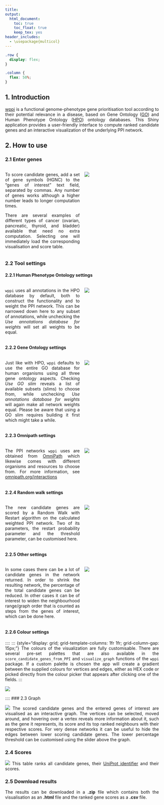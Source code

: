 ```yaml
---
title:
output:
  html_document:
    toc: true
    toc_float: true
    keep_tex: yes
header_includes:
  - \usepackage{multicol}
---
```


<style>
body {
text-align: justify
}
</style>

```css
.row {
  display: flex;
}

.column {
  flex: 50%;
}
```

## 1. Introduction
[wppi](https://github.com/AnaGalhoz37/wppi) is a functional genome-phenotype gene prioritisation tool according to their potential relevance in a disease, based on Gene Ontology ([GO](http://geneontology.org)) and Human Phenotype Ontology ([HPO](https://hpo.jax.org/app/)) ontology databases. This Shiny application provides a user-friendly interface to compute ranked candidate genes and an interactive visualization of the underlying PPI network.

## 2. How to use

### 2.1 Enter genes
:::: {style="display: grid; grid-template-columns: 1fr 1fr; grid-column-gap: 15px;"}

::: {}
To score candidate genes, add a set of gene symbols (HGNC) to the "genes of interest" text field, separated by commas. Any number of genes works although a higher number leads to longer computation times.

There are several examples of different types of cancer (ovarian, pancreatic, thyroid, and bladder) available that need no extra computation. Selecting one will immediately load the corresponding visualisation and score table.
:::

::: {}
![](inst/www/genes_of_interest.png)
:::
::::

### 2.2 Tool settings

#### 2.2.1 Human Phenotype Ontology settings

:::: {style="display: grid; grid-template-columns: 1fr 1fr; grid-column-gap: 15px;"}
::: {}
`wppi` uses all annotations in the HPO database by default, both to construct the functionality and to weight the PPI network. This can be narrowed down here to any subset of annotations, while unchecking the *Use annotations database for weights* will set all weights to be equal.
:::

::: {}
![](inst/www/hpo_settings.png)
:::
::::

#### 2.2.2 Gene Ontology settings

:::: {style="display: grid; grid-template-columns: 1fr 1fr; grid-column-gap: 15px;"}
::: {}
Just like with HPO, `wppi` defaults to use the entire GO database for human organisms using all three gene ontology aspects. Checking *Use GO slim* reveals a list of available subsets (slims) to choose from, while unchecking *Use annotations database for weights* will again make all network weights equal.
Please be aware that using a GO slim requires building it first which might take a while.
:::

::: {}
![](inst/www/go_settings.png)
:::
::::

#### 2.2.3 Omnipath settings

:::: {style="display: grid; grid-template-columns: 1fr 1fr; grid-column-gap: 15px;"}
::: {}
The PPI networks `wppi` uses are obtained from [OmniPath](https://omnipathdb.org/) which likewise comes with different organisms and resources to choose from. For more information, see [omnipath.org/interactions](https://omnipath.org/interactions)
:::

::: {}
![](inst/www/omnipath_settings.png)
:::
::::

#### 2.2.4 Random walk settings

:::: {style="display: grid; grid-template-columns: 1fr 1fr; grid-column-gap: 15px;"}
::: {}
The new candidate genes are scored by a Random Walk with Restart algorithm on the calculated weighted PPI network. Two of its parameters, the restart probability parameter and the threshold parameter, can be customised here.
:::

::: {}
![](inst/www/random_walk_settings.png)
:::
::::

#### 2.2.5 Other settings
:::: {style="display: grid; grid-template-columns: 1fr 1fr; grid-column-gap: 15px;"}
::: {}
In some cases there can be a lot of candidate genes in the network returned. In order to shrink the resulting network, the percentage of the total candidate genes can be reduced.
In other cases it can be of interest to widen the neighbourhood range/graph order that is counted as steps from the genes of interest, which can be done here.
:::

::: {}
![](inst/www/other_settings.png)
:::
::::

#### 2.2.6 Colour settings
::::
::: {style="display: grid; grid-template-columns: 1fr 1fr; grid-column-gap: 15px;"}
The colours of the visualization are fully customisable. There are several pre-set palettes that are also available in the `score_candidate_genes_from_PPI` and `visualize_graph` functions of the `wppi` package. If a custom palette is chosen the app will create a gradient between the supplied colours for vertices and edges, either as HEX code or picked directly from the colour picker that appears after clicking one of the fields.
:::

::: {}
![](inst/www/colour_settings.png)
:::
::::
### 2.3 Graph

![](inst/www/graph.png)
The scored candidate genes and the entered genes of interest are visualised as an interactive graph. The vertices can be selected, moved around, and hovering over a vertex reveals more information about it, such as the gene it represents, its score and its top ranked neighbours with their respective scores. 
For very dense networks it can be useful to hide the edges between lower scoring candidate genes. The lower percentage threshold can be customised using the slider above the graph.


### 2.4 Scores
![](inst/www/scores.png)
This table ranks all candidate genes, their [UniProt identifier](https://www.uniprot.org) and their scores.

### 2.5 Download results
The results can be downloaded in a **.zip** file which contains both the visualisation as an **.html** file and the ranked gene scores as a **.csv** file.

<div class="tocify-extend-page" data-unique="tocify-extend-page" style="height: 0;"></div>